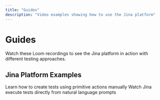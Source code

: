 ```yaml
---
title: "Guides"
description: "Video examples showing how to use the Jina platform"
---
```


# Guides

Watch these Loom recordings to see the Jina platform in action with different testing approaches.

## Jina Platform Examples

<CardGroup cols={2}>
  <Card title="Scripted tests" href="https://www.loom.com/share/e290c724be73465890db47292df526c2?sid=406da869-c9b3-415a-8aec-0e1dd8bf8ab3">
    Learn how to create tests using primitive actions manually
  </Card>
  <Card title="Agentic tests" href="https://www.loom.com/share/8e2aa93699c04db4af0cfeb7e0f81c95?sid=58ff2680-b20c-4d83-9ec1-dcdd2b57106f">
    Watch Jina execute tests directly from natural language prompts
  </Card>
</CardGroup>
